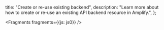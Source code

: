   title: "Create or re-use existing backend",
  description: "Learn more about how to create or re-use an existing API backend resource in Amplify.",
};


<Fragments fragments={{js: js0}} />
